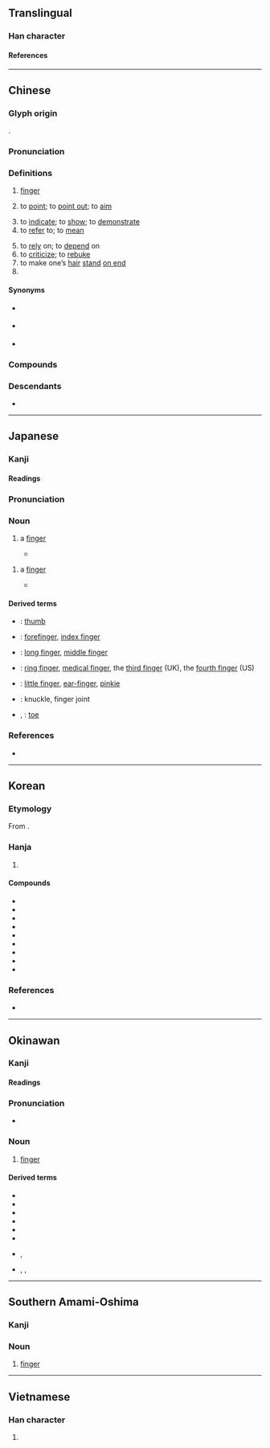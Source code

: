 {{see also|🈯|uni=auto}}
{{character info}}
==Translingual==
{{stroke order|strokes=9}}

===Han character===
{{Han char|rn=64|rad=手|as=06|sn=9|four=51061|canj=QPA|ids=⿰扌旨}}

====References====
{{Han ref|kx=0429.200|dkj=12034|dj=0778.150|hdz=31873.050|uh=6307}}

----

==Chinese==
{{zh-forms|alt=𢫾}}

===Glyph origin===
{{Han etym}}
{{Han compound|手|lt1=扌|旨|ls=psc|c1=s|c2=p}}.

===Pronunciation===
{{zh-pron
|m=zhǐ
|ma=y
|m-s=zi3
|dg=зы1
|c=zi2
|c-t=zi2
|g=zi3
|h=pfs=chṳ́;gd=zi3
|j=zeh4
|mb=gǐ
|md=cī
|mn=ml,jj,na,ha,ct,zp,ly,tw:kí/xm,zz,zp,ly,km:chái/xm,ct,tp,kh,tn,tc,hc,sx,yl:cháiⁿ/qz,jj,ha,na,lk:chúiⁿ/mg:chán/ml,jj,na,ha,ct,zp,ly,tw:chí
|mn_note=kí, chái/cháiⁿ/chúiⁿ/chán - vernacular; chí - literary
|mn-t=zi2/zoin2/gi2/zeng1/goi1/gi6
|mn-t_note=zoin2 - literary (“finger”); gi2 - literary (“to point”); zeng1 - colloquial, in some words; goi1 - colloquial, in some words; gi6 - colloquial, in some words
|w=2tsr
|x=zhr6
|mc=y
|oc=y
|cat=n,v,cls
}}

===Definitions===
{{zh-hanzi}}

# [[finger]]
#: {{zh-x|手指|finger}}
# to [[point]]; to [[point out]]; to [[aim]]
#: {{zh-x|指出|to point out}}
#: {{zh-x|指 人|to point at a person}}
# to [[indicate]]; to [[show]]; to [[demonstrate]]
# to [[refer]] to; to [[mean]]
#: {{zh-x|春天 指 的 是 冬天 後面 的 那個 季節。|Spring '''refers to''' the season after winter.}}
# to [[rely]] on; to [[depend]] on
# to [[criticize]]; to [[rebuke]]
# to make one’s [[hair]] [[stand]] [[on end]]
# {{zh-classifier|[[fingerwidth]]s}}

====Synonyms====
* {{s|finger}} {{zh-l|手指}}
* {{s|to point}} {{zh-l|點明}}
* {{s|to rely on}}
{{zh-syn-saurus|依仗}}

===Compounds===
{{zh-der|指腹為婚|指令|指關節|搖指|指南|一彈指|一腳指|不吝指教|不指望|中指|了如指掌|二拇指|五指|五指山|交通指揮|人氣指標|令人髮指|以指撓沸|佛指甲|使臂使指|修指甲|倒指|僂指|僮手指千|價值指標|光陰彈指|八指頭陀|六指|切韻指南|創意指導|加權指數|十二指腸|十指連心|千人所指|千夫所指|半指|口講指畫|合指症|同文算指|吹指|啖指咬舌|噬指棄薪|多指症|大拇指|大拇指頭|大指|如指諸掌|如臂使指|密度指數|寸指測淵|射魚指天|將指|小拇指|小指|屈指|屈指一算|屈指可數|劍指|彈指|彈指之間|彈指神功|惜指失掌|意指|戒指|戟指|戟指怒目|手指|手指字母|扳指|拇指|拈針指|拶指|指一說十|指不勝屈|指事|指使|指出|指北針|指南之助|指南宮|指南打北|指南車|指南針|指印|指古摘今|指名|指名道姓|指向|指囷|指地為盟|指壓|指天為誓|指天畫地|指天誓心|指天誓日|指天說地|指婚|指定|指定打擊|指定轉接|指實掌虛|指導|指導員|指尖|指山說磨|指山賣磨|指引|指手畫腳|指手頓腳|指指戳戳|指指搠搠|指指點點|指授|指掌|指控|指揮|指揮刀|指揮官|指揮導航|指揮棒|指揮艙|指揮若定|指揮部|指摘|指摹|指攀|指教|指數|指數函數|指數法則|指斥|指日|指日可待|指日高陞|指明|指書|指望|指東打西|指東畫西|指東話西|指東說西|指桑罵槐|指桑說槐|指極星|指標|指正|指歸|指水盟松|指決|指沓|指法|指派|指猴|指瑕|指瑕造隙|指環|指甲|指甲剪|指甲套兒|指甲油|指甲花|指甲草|指畫|指痕|指皂為白|指目|指破迷團|指示|指稱|指稱詞|指空話空|指紋|指紋分析|指紋紀錄|指紋辨識|指紋鑑定|指腳夫妻|指腹割衿|指腹裁襟|指螺|指要|指親托故|指觸|指認|指謫|指證|指豬罵狗|指責|指路人|指迷|指配|指針|指長話短|指陳|指雁為羹|指雞罵狗|指靠|指頭|指頭畫|指頭肚兒|指顧|指顧之際|指骨|指鹿為馬|指麾|指黑為白|指點|指點迷津|掐指一算|撚指|擘指|據床指麾|斗杓東指|旌旗所指|望風希指|東指|枝指|染指|染指垂涎|染指於鼎|根指數|梏十指|樂府指迷|武術指導|沒了指望|沒指望|泛指|灰指甲|無名指|無指望|物價指數|生產指數|發蹤指示|白指病|目指氣使|直指|相關指數|瞭如指掌|瞭若指掌|福利指標|管闚錐指|約指|結婚戒指|經濟指數|經濟指標|繞指柔|纖指|美工指導|股價指數|藝術指導|蘭花指|言近指遠|詘指|趨舍指湊|輪指|巡指間|迅指|針指|錐指|鑿空指鹿|電腦指令|領先指標|頤指|頤指氣使|頤指進退|頭髮上指|顧指|食指|食指大動|食指浩繁|首屈一指|駢拇枝指|髮上指冠|髮指|髮指眥裂|魯肅指囷|點指畫字|無指|示指}}

===Descendants===
* {{desc|bor=1|th|ชี้||to point}}

{{zh-cat|Beginning|Anatomy|Fingers}}

----

==Japanese==

===Kanji===
{{ja-kanji|grade=3|rs=手06}}

====Readings====
{{ja-readings
|goon=し
|kanon=し
|kun=ゆび-, さ-す
|nanori=むね
}}

===Pronunciation===
{{ja-pron|yomi=k|ゆび|acc=2|acc_ref=SMK2}}

===Noun===
{{ja-noun|ゆび|count=本}}

# a [[finger]]
#* {{RQ:Wamyō Ruijushō|2|38}}
#*: {{ux|ja|指 唐韵云、指. 音旨、'''由比'''、俗云於與比}}

{{ja-altread|hira=および}}

# a [[finger]]
#* {{RQ:Wamyō Ruijushō|2|38}}
#*: {{ux|ja|指 唐韵云、指. 音旨、由比、俗云'''於與比'''}}

====Derived terms====
* {{ja-r|親%指|おや%ゆび}}: [[thumb]]
* {{ja-r|人%差し指|ひと%さしゆび}}: [[forefinger]], [[index finger]]
* {{ja-r|中%指|なか%ゆび}}: [[long finger]], [[middle finger]]
* {{ja-r|薬%指|くすり%ゆび}}: [[ring finger]], [[medical finger]], the [[third finger]] (UK), the [[fourth finger]] (US)
* {{ja-r|小%指|こ%ゆび}}: [[little finger]], [[ear-finger]], [[pinkie]]
* {{ja-r|指%関%節|ゆび%かん%せつ}}: knuckle, finger joint
* {{ja-r|足%指|あし%ゆび}}, {{ja-r|足の指|あし の ゆび}}: [[toe]]

===References===
* {{R:Wamyō Ruijushō}}
<references/>

{{c|ja|Anatomy|Fingers|sort=ゆび}}

----

==Korean==

===Etymology===
From {{der|ko|ltc|-}} {{ltc-l|指}}. {{hanja-hunmong|지〮|ci|身體#상26A}}

===Hanja===
{{ko-hanja-search}}
{{ko-hanja|손가락|지}}

# {{hanja form of|지|[[finger]]}}

====Compounds====
{{der-top3|Compounds}}
* {{ko-l|소지|小指}}
* {{ko-l|약지|藥指}}
* {{ko-l|지도|指導}}
* {{ko-l|지령|指令}}
* {{ko-l|지목|指目}}
* {{ko-l|지수|指數}}
* {{ko-l|지시|指示}}
* {{ko-l|지적|[[indication]]; [[identification]]|指摘}}
* {{ko-l|지휘|[[command]]; [[direction]]|指揮}}
{{der-bottom}}

===References===
* {{R:hanjadoc|3947}}

----

==Okinawan==

===Kanji===
{{ryu-kanji}}

====Readings====
{{ryu-readings
|kun=いーび-
}}

===Pronunciation===
* {{IPA|ryu|/ʔiːbi/|sort=いいび}}

===Noun===
{{ryu-noun|いーび|sort=いいび}}

# [[finger]]

====Derived terms====
* {{l|ryu|指ぬ先|tr=いーびぬさち, ībinusachi|t=fingertip}}
* {{l|ryu|大指|tr=うふいーび, ufuībi|t=thumb, big toe}}
* {{l|ryu|中指|tr=なかいーび, nakaībi|t=middle finger}}
* {{l|ryu|薬指|tr=くすいいーび, kusuiībi|t=ring finger}}
* {{l|ryu|差し指|tr=さしいーび, sashiībi, さちいーび, sachiībi|t=index finger}}
* {{l|ryu|人差し指|tr=っちゅさしいーび, tchusachiībi|t=index finger}}
* {{l|ryu|均し指}}, {{l|ryu|平し指|tr=ならしいーび, narashiībi|t=ring finger}}
* {{l|ryu|指小}}, {{l|ryu|指子}}, {{l|ryu|指んぐゎー|tr=いーびんぐゎー, ībingwā|t=little finger, pinkie}}

{{c|ryu|Anatomy|Fingers|sort=いいび}}

----

==Southern Amami-Oshima==

===Kanji===
{{head|ams|Han character|hiragana|っいぃーび|romaji|'yībi}}

===Noun===
{{head|ams|noun|hiragana|っいぃーび|romaji|'yībi|sort=っいぃいび}}

# [[finger]]

{{c|ams|Anatomy|Fingers|sort=っいぃいび}}

----

==Vietnamese==

===Han character===
{{vi-readings|reading=chỉ, xỉ, chỏ|rs=手06}}

# {{rfdef|vi|sort=手06}}